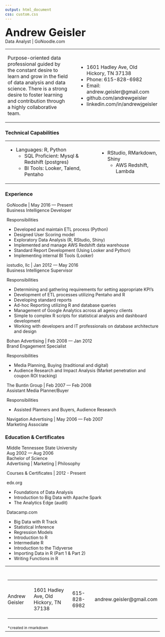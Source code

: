 ```yaml
---
output: html_document
css: custom.css
---
```


<div class="header">
<span style="font-size: 250%;font-weight:bold;">Andrew Geisler </span><br/>
<span style="font-size: 100%;font-weight:normal;">Data Analyst |  GoNoodle.com</span>
</div>


<table width="100%"><tr><td width="60%">

Purpose-oriented data professional guided by the constant desire to learn and grow in the field of data analysis and data science. There is a strong desire to foster learning and contribution through a highly collaborative team. 
  
</td><td width="1%"><td width="39%">
- 1601 Hadley Ave, Old Hickory, TN 37138
- Phone: 615-828-6982
- Email: andrew.geisler@gmail.com 
- github.com/andrewgeisler
- linkedin.com/in/andrewjgeisler
</td><tr></table>

<div>

### Technical Capabilities

<table>
<tr><td>
  - Languages: R, Python
  - SQL Proficient: Mysql & Redshift (postgres)
  - BI Tools: Looker, Talend, Pentaho
</td>
<td>
  - RStudio, RMarkdown, Shiny
  - AWS Redshift, Lambda
</td></tr>
</table>
</div>


<div class="column-left">

### Experience

<div style="padding-left:5px;">
<span class="callout">
GoNoodle | May 2016 — Present<br/>
Business Intelligence Developer
</span>

Responsibilities

  - Developed and maintain ETL process (Python) 
  - Designed User Scoring model 
  - Exploratory Data Analysis (R, RStudio, Shiny) 
  - Implemented and manage AWS Redshift data warehouse 
  - Standard Report Development (Using Looker and Python) 
  - Implementing internal BI Tools (Looker)

<span class="callout">
iostudio, llc | Jan 2012 — May 2016 <br />
Business Intelligence Supervisor
</span>

Responsibilities

  - Determining and gathering requirements for setting appropriate KPI's
  - Development of ETL processes utilizing Pentaho and R
  - Developing standard reports
  - Ad-hoc Reporting utilizing R and database queries
  - Management of Google Analytics across all agency clients
  - Simple to complex R scripts for statistical analysis and dashboard development
  - Working with developers and IT professionals on database architecture and design

<span class="callout">
Bohan Advertising | Feb 2008 — Jan 2012 <br />
Brand Engagement Specialist
</span>

Responsibilities

  - Media Planning, Buying (traditional and digital)
  - Audience Research and Impact Analysis (Market penetration and coupon ROI tracking)

<span class="callout">
The Buntin Group | Feb 2007 — Feb 2008 <br />
Assistant Media Planner/Buyer
</span>

Responsibilities

  - Assisted Planners and Buyers, Audience Research

<span class="callout">
Navigation Advertising | May 2006 — Feb 2007 <br />
Marketing Associate
</span>
</div></div>

<div class="column-space"></div>

<div class="column-right">

### Education & Certificates
<div style="padding-left:5px;">
<span class="callout">
Middle Tennessee State University<br/> 
Aug 2002 — Aug 2006<br/>
Bachelor of Science<br/></span>
Advertising | Marketing | Philosophy 


<span class="callout">
Courses & Certificates | 2012 - Present <br /></span>


<span class="callout">edx.org</span>

  - Foundations of Data Analysis
  - Introduction to Big Data with Apache Spark
  - The Analytics Edge (audit)

<span class="callout">Datacamp.com</span>

  - Big Data with R Track
  - Statistical Inference
  - Regression Models
  - Introduction to R
  - Intermediate R
  - Introduction to the Tidyverse
  - Importing Data in R (Part 1 & Part 2)
  - Writing Functions in R

</div></div>



<div class="footer">


<table width="100%">
<tr><td colspan="4"><br></td></tr>
<tr><td colspan="4"><hr></td></tr>
<tr>
<td>Andrew Geisler</td>
<td>1601 Hadley Ave, Old Hickory, TN 37138</td>
<td>615-828-6982</td>
<td>andrew.geisler@gmail.com</td>
</tr>
<tr><td colspan="4"><hr></td></tr>
<tr><td colspan="4"><span style="text-align:right;font-size:75%;">*created in rmarkdown</span></td></tr>
</table>
</div>

<!-- wkhtmltopdf andrew-geisler-resume.html test.pdf -->
